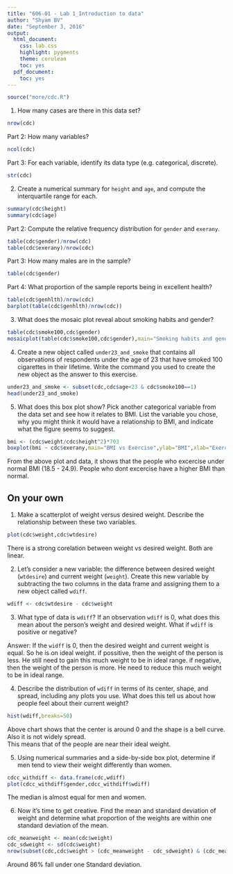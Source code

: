 ```yaml
---
title: "606-01 - Lab 1_Introduction to data"
author: "Shyam BV"
date: "September 3, 2016"
output:
  html_document:
    css: lab.css
    highlight: pygments
    theme: cerulean
    toc: yes
  pdf_document:
    toc: yes
---
```


```r
source("more/cdc.R")
```

1.  How many cases are there in this data set?  
    
```r
nrow(cdc)
```

Part 2:  How many variables? 

```r
ncol(cdc)
```

Part 3: For each variable, identify its data type (e.g. categorical, discrete).

```r
str(cdc)
```

2.  Create a numerical summary for `height` and `age`, and compute the 
    interquartile range for each. 
    
```r
summary(cdc$height)
summary(cdc$age)

```

    
Part 2:  Compute the relative frequency distribution for `gender` and `exerany`.  
    
```r
table(cdc$gender)/nrow(cdc)
table(cdc$exerany)/nrow(cdc)
```

Part 3:  How many males are in the sample?

```r
table(cdc$gender)
```

Part 4: What proportion of the sample reports being in excellent health?

```r
table(cdc$genhlth)/nrow(cdc)
barplot(table(cdc$genhlth)/nrow(cdc))
```

3.  What does the mosaic plot reveal about smoking habits and gender?

```r
table(cdc$smoke100,cdc$gender)
mosaicplot(table(cdc$smoke100,cdc$gender),main="Smoking habits and gender",xlab="Smoking habit",ylab="Gender")
```

4.  Create a new object called `under23_and_smoke` that contains all observations of respondents under the age of 23 that have smoked 100 cigarettes in their lifetime. Write the command you used to create the new object as the answer to this exercise.

```r
under23_and_smoke <- subset(cdc,cdc$age<23 & cdc$smoke100==1)
head(under23_and_smoke)
```

5. What does this box plot show? Pick another categorical variable from the data set and see how it relates to BMI. List the variable you chose, why you might think it would have a relationship to BMI, and indicate what the figure seems to suggest. 


```r
bmi <- (cdc$weight/cdc$height^2)*703
boxplot(bmi ~ cdc$exerany,main="BMI vs Exercise",ylab="BMI",xlab="Exercise")
```

From the above plot and data, it shows that the people who excercise under normal BMI (18.5 - 24.9). People who dont excercise have a higher BMI than normal.

## On your own

1.  Make a scatterplot of weight versus desired weight. Describe the relationship between these two variables.

```r
plot(cdc$weight,cdc$wtdesire)

```

There is a strong corelation between weight vs desired weight. Both are linear.

2. Let's consider a new variable: the difference between desired weight 
    (`wtdesire`) and current weight (`weight`). Create this new variable by 
    subtracting the two columns in the data frame and assigning them to a new 
    object called `wdiff`.
    
    
```r
wdiff <- cdc$wtdesire - cdc$weight
```

3. What type of data is `wdiff`? If an observation `wdiff` is 0, what does 
    this mean about the person's weight and desired weight. What if `wdiff` is 
    positive or negative?
    
    
Answer: If the `widff` is 0, then the desired weight and current weight is equal. So he is on ideal weight.
if possitive, then the weight of the person is less. He still need to gain this much weight to be in ideal range.
if negative, then the weight of the person is more. He need to reduce this much weight to be in ideal range.


4.  Describe the distribution of `wdiff` in terms of its center, shape, and 
    spread, including any plots you use. What does this tell us about how people 
    feel about their current weight?
    
```r
hist(wdiff,breaks=50)

```

Above chart shows that the center is around 0 and the shape is a bell curve. Also it is not widely spread.  
This means that of the people are near their ideal weight.

5. Using numerical summaries and a side-by-side box plot, determine if men tend
    to view their weight differently than women.
    
```r
cdcc_withdiff <- data.frame(cdc,wdiff)
plot(cdcc_withdiff$gender,cdcc_withdiff$wdiff)

```

The median is almost equal for men and women. 

6. Now it's time to get creative. Find the mean and standard deviation of weight and determine what proportion of the weights are within one standard deviation of the mean.

```r
cdc_meanweight <- mean(cdc$weight)
cdc_sdweight <- sd(cdc$weight)
nrow(subset(cdc,cdc$weight > (cdc_meanweight - cdc_sdweight) & (cdc_meanweight - cdc_sdweight)))/nrow(cdc)

```
Around 86% fall under one Standard deviation.
